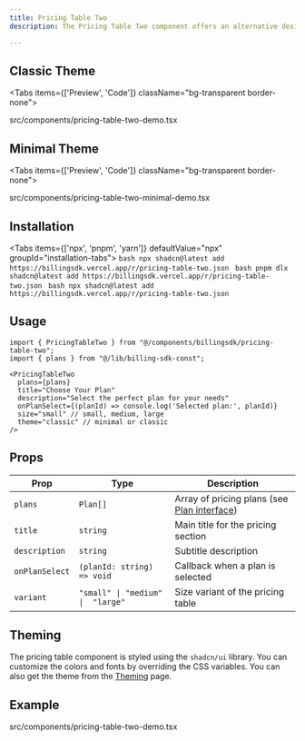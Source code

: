 ```yaml
---
title: Pricing Table Two
description: The Pricing Table Two component offers an alternative design approach for pricing displays. You can use this component to display your pricing plans in an alternative way.

---
```


## Classic Theme

<Tabs items={['Preview', 'Code']} className="bg-transparent border-none">
  <Tab value="Preview" className="border-none bg-transparent p-0 mt-3">
    <PreviewComponents registryName="pricing-table-two">
      <PricingTableTwoDemo />
    </PreviewComponents>
  </Tab>

  <Tab value="Code" className="mt-3">
    <include cwd lang="tsx" meta='title="src/components/pricing-table-two-demo.tsx"'>src/components/pricing-table-two-demo.tsx</include>
  </Tab>
</Tabs>

## Minimal Theme

<Tabs items={['Preview', 'Code']} className="bg-transparent border-none">
  <Tab value="Preview" className="border-none bg-transparent p-0 mt-3">
    <PreviewComponents registryName="pricing-table-two">
      <PricingTableTwoMinimalDemo />
    </PreviewComponents>
  </Tab>


  <Tab value="Code" className="mt-3">
    <include cwd lang="tsx" meta='title="src/components/pricing-table-two-minimal-demo.tsx"'>src/components/pricing-table-two-minimal-demo.tsx</include>
  </Tab>
</Tabs>


## Installation

<Tabs items={['npx', 'pnpm', 'yarn']} defaultValue="npx" groupId="installation-tabs">
  <Tab value="npx">
    ```bash
    npx shadcn@latest add https://billingsdk.vercel.app/r/pricing-table-two.json
    ```
  </Tab>
  <Tab value="pnpm">
    ```bash
    pnpm dlx shadcn@latest add https://billingsdk.vercel.app/r/pricing-table-two.json
    ```
  </Tab>
  <Tab value="yarn">
    ```bash
    npx shadcn@latest add https://billingsdk.vercel.app/r/pricing-table-two.json  
    ```
  </Tab>
</Tabs>


## Usage

```tsx
import { PricingTableTwo } from "@/components/billingsdk/pricing-table-two";
import { plans } from "@/lib/billing-sdk-const";
```

```tsx
<PricingTableTwo 
  plans={plans}
  title="Choose Your Plan"
  description="Select the perfect plan for your needs"
  onPlanSelect={(planId) => console.log('Selected plan:', planId)}
  size="small" // small, medium, large
  theme="classic" // minimal or classic
/>
```

## Props

| Prop | Type | Description |
|------|------|-------------|
| `plans` | `Plan[]` | Array of pricing plans (see [Plan interface](/docs/interfaces#plan-interface)) |
| `title` | `string` | Main title for the pricing section |
| `description` | `string` | Subtitle description |
| `onPlanSelect` | `(planId: string) => void` | Callback when a plan is selected |
| `variant` | `"small" \| "medium" \|  "large"` | Size variant of the pricing table |

## Theming

The pricing table component is styled using the `shadcn/ui` library. You can customize the colors and fonts by overriding the CSS variables. You can also get the theme from the [Theming](/docs/theming) page.



## Example
<include cwd lang="tsx" meta='title="src/components/pricing-table-two-demo.tsx"'>src/components/pricing-table-two-demo.tsx</include>
